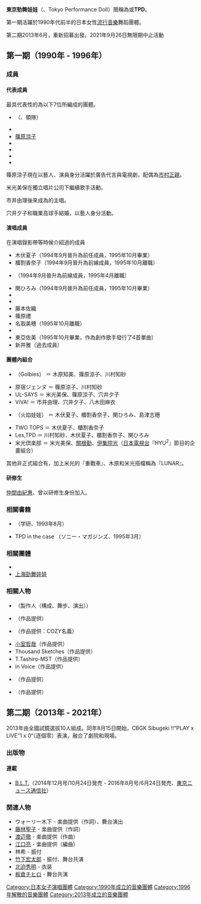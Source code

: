 {{Expand language|ja}}
{{Unreferenced|time=2021-11-15T14:21:28+00:00}}
{{Infobox Musician
| Name = 東京勁舞娃娃
| type = 組合
| Img = 
| Img_capt = 
| Img_size = <!-- サイズが250ピクセルに満たない場合のみ記入 -->
| Landscape = <!-- 画像の横幅が広く、高さが小さい場合に“yes”を記入 -->
| Background = <!-- singer/group/bandなど -->
| Birth_name = <!-- 個人のみ --><!-- 出生時の名前が公表されている場合にのみ記入 -->
| Alias = 
| Blood = <!-- 個人のみ -->
| School_background = <!-- 個人のみ -->
| Born = <!-- 個人のみ -->
| Died = <!-- 個人のみ -->
| Origin = {{JPN}}
| Instrument = <!-- 個人のみ -->
| Genre = [[J-POP|J-POP]]
| Occupation = <!-- 個人のみ -->
| Years_active = 第一期：1990年 -　1996年<br/>第二期：2013年 - 2021年
| Label = [[EPIC_Records_Japan|EPIC Sony Record]]（第一期）<br/>[[日本史诗唱片|日本史诗唱片]]（第二期）
| Production = 
| Associated_acts = 
| Influences = 
| URL = 
| Current_members = {{Tsl|jp|上西星来|上西星来}}<br/>{{Tsl|jp|高嶋菜七|高嶋菜七}}<br/>{{Tsl|jp|櫻井紗季|櫻井紗季}}<br/>{{Tsl|jp|浜崎香帆|浜崎香帆}}<br/>{{Tsl|jp|脇あかり|脇あかり}}<br/>{{Tsl|jp|橘二葉|橘二葉}}
| past_members    = {{Tsl|jp|木原さとみ|木原知美}}（第一期）<br />{{Tsl|jp|米光美保|米光美保}}（第一期）<br />[[篠原涼子|篠原涼子]]（第一期）<br />{{Tsl|jp|川村知砂|川村知砂}}（第一期）<br />{{Tsl|jp|市井由理|市井由理}}（第一期）<br />{{Tsl|jp|穴井夕子|穴井夕子}}（第一期）<br />{{Tsl|jp|八木田麻衣|八木田麻衣}}（第一期）<br/>美波沙南（2014年1月25日退）<br/>飯田桜子（2018年4月19日退）<br/>神宮沙紀（2018年4月19日退）<br/>{{Tsl|jp|小林晏夕|小林晏夕}}（2018年4月19日退）

| Past_members = <!-- グループのみ -->
| Notable_instruments = 
}}

'''東京勁舞娃娃'''（{{lang|ja|東京パフォーマンスドール}}、Tokyo Performance Doll）簡稱為'''{{lang|ja|パードル}}'''或'''TPD'''。

第一期活躍於1990年代前半的日本女性[[日本流行音樂|流行音樂]]舞蹈團體。

第二期2013年6月，重新招募出發。2021年9月26日無限期中止活動

== 第一期（1990年 - 1996年） ==
=== 成員 ===
==== 代表成員 ====
最具代表性的為以下7位所編成的團體。
* {{Tsl|jp|木原さとみ|木原知美}}（{{lang|ja|木原さとみ}}、領隊）
* {{Tsl|jp|米光美保|米光美保}}
* [[篠原涼子|篠原涼子]]
* {{Tsl|jp|川村知砂|川村知砂}}
* {{Tsl|jp|市井由理|市井由理}}
* {{Tsl|jp|穴井夕子|穴井夕子}}
* {{Tsl|jp|八木田麻衣|八木田麻衣}}

篠原涼子現在以藝人、演員身分活躍於廣告代言與電視劇，配偶為[[市村正親|市村正親]]。

米光美保在獨立唱片公司下繼續歌手活動。

市井由理後來成為{{Tsl|jp|EAST_END×YURI|EAST END×YURI}}的主唱。

穴井夕子和職業高球手{{Tsl|jp|横田真一|橫田真一}}結婚，以藝人身分活動。

==== 演唱成員 ====
在演唱錄影帶等時候介紹過的成員

* 木伏夏子（1994年9月晉升為前任成員，1995年10月畢業）
* 櫃割香奈子（1994年9月晉升為前線成員，1995年10月離職）
* {{Tsl|jp|瑞紀志穂|瑞紀志穗|島津志穗}}（1994年9月晉升為前線成員，1995年4月離職）
* 関ひろみ（1994年9月晉升為前任成員，1995年10月畢業）
* {{Tsl|jp|中川雅子|中川雅子}}
* {{Tsl|jp|岩名美紗子|岩名美紗子}}
* 藤本佐織
* 篠原禮
* 名取美穗（1995年10月離職）
* {{Tsl|jp|大藤史|大藤史}}
* 東亞佐美（1995年10月畢業，作為創作歌手發行了4首單曲）
* 新井雅（{{Tsl|jp|南青山少女歌劇団|南青山少女歌劇團}}過去成員）

==== 團體內組合 ====
* {{lang|ja|ゴルビーズ}}（Golbies） ＝ 木原知美、篠原涼子、川村知砂
* 原宿ジェンヌ ＝ 篠原涼子、川村知砂
* UL-SAYS ＝ 米光美保、篠原涼子、穴井夕子
* ViVA! ＝ 市井由理、穴井夕子、八木田麻衣
* {{lang|ja|ファイヤードールズ}}（火焰娃娃） ＝ 木伏夏子、櫃割香奈子、関ひろみ、島津志穗
* TWO TOPS ＝ 木伏夏子、櫃割香奈子
* Les,TPD ＝ 川村知砂、木伏夏子、櫃割香奈子、関ひろみ
* 米光倶楽部 ＝ 米光美保、[[關根勤|關根勤]]、[[伊集院光|伊集院光]]（[[日本電視台|日本電視台]]『HYU<sup>2</sup>』節目的企畫組合）

其他非正式組合有，{{lang|ja|ゴルビーズ}}加上米光的『重戰車』、木原和米光搭檔稱為『LUNAR』。

==== 研修生 ====
[[仲間由紀惠|仲間由紀惠]]、{{Tsl|jp|徳永愛|德永愛}}曾以研修生身份加入。

=== 相關書籍 ===
*{{lang|ja|東京パフォーマンスドール オフィシャルハンドブック}}（学研、1993年8月）
*TPD in the case （ソニー・マガジンズ、1995年3月）

=== 相關團體 ===
*{{Tsl|jp|大阪パフォーマンスドール|大阪勁舞娃娃}}
*[[上海勁舞娃娃|上海勁舞娃娃]]

=== 相關人物 ===
* {{Tsl|jp|中村龍史|中村龍史}}（製作人（構成、舞步、演出））
* {{Tsl|jp|工藤順子|工藤順子}}（作品提供）
* {{Tsl|jp|久保こーじ|久保浩二|久保浩二（久保こーじ）}}（作品提供：COZY名義）
* [[小室哲哉|小室哲哉]]（作品提供）
* Thousand Sketches（作品提供）
* T.Tashiro-MST（作品提供）
* in Voice（作品提供）
* {{Tsl|jp|前田たかひろ|前田たかひろ}}（作品提供）
* {{Tsl|jp|HAPPO|HAPPO}}（作品提供）

==第二期（2013年 - 2021年）==
2013年由全國試鏡選拔10人組成。同年8月15日開始，CBGK Sibugeki !!“PLAY x LIVE”1 x 0“（逐個零）表演，融合了劇院和現場。

=== 出版物 ===
==== 連載 ====
* [[B.L.T.|B.L.T.]]（2014年12月号/10月24日発売 - 2016年8月号/6月24日発売、[[東京ニュース通信社|東京ニュース通信社]]）

=== 関連人物 ===
* ウォーリー木下 - 楽曲提供（作詞）、舞台演出
* [[藤林聖子|藤林聖子]] - 楽曲提供（作詞）
* [[渡辺徹_(作曲家)|渡辺徹]] - 楽曲提供（作曲）
* [[Stereo_Fabrication_of_Youth|江口亮]] - 楽曲提供（編曲）
* 林希 - 振付
* [[竹下宏太郎|竹下宏太郎]] - 振付、舞台共演
* [[北迫秀明|北迫秀明]] - 衣装
* [[板倉チヒロ|板倉チヒロ]] - 舞台共演

{{DEFAULTSORT:Tokyo Performance Doll}}
[[Category:日本女子演唱團體|Category:日本女子演唱團體]]
[[Category:1990年成立的音樂團體|Category:1990年成立的音樂團體]]
[[Category:1996年解散的音樂團體|Category:1996年解散的音樂團體]]
[[Category:2013年成立的音樂團體|Category:2013年成立的音樂團體]]